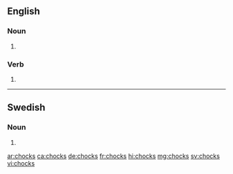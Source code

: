 ==English==

===Noun===
{{head|en|noun plural form}}

# {{plural of|chock|lang=en}}

===Verb===
{{head|en|verb form}}

# {{en-third-person singular of|chock}}

----

==Swedish==

===Noun===
{{head|sv|noun form}}

# {{sv-noun-form-indef-gen|chock}}

[[ar:chocks]]
[[ca:chocks]]
[[de:chocks]]
[[fr:chocks]]
[[hi:chocks]]
[[mg:chocks]]
[[sv:chocks]]
[[vi:chocks]]